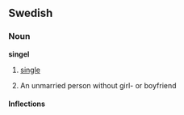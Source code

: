 ==Swedish==
===Noun===
'''singel'''
#{{music}} [[single]]
#An unmarried person without girl- or boyfriend

====Inflections====
{{sv-noun|gender=Common|singel|singeln|singlar|singlarna|singels|singelns|singlars|singlarnas}}